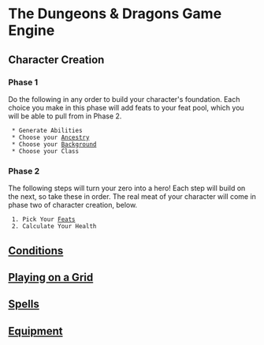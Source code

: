 = The Dungeons & Dragons Game Engine =
== Character Creation ==
=== Phase 1 ===
Do the following in any order to build your character's foundation.  Each choice you make in this phase will add feats to your feat pool, which you will be able to pull from in Phase 2.
  * Generate Abilities
  * Choose your [[ancestries/index|Ancestry]]
  * Choose your [[backgrounds/index|Background]]
  * Choose your Class

=== Phase 2 ===
The following steps will turn your zero into a hero!  Each step will build on the next, so take these in order. The real meat of your character will come in phase two of character creation, below.
  1. Pick Your [[feats/index|Feats]] 
  2. Calculate Your Health

== [[conditions|Conditions]] ==
== [[playing-on-a-grid|Playing on a Grid]] ==
== [[spells/index|Spells]] ==
== [[equipment/index|Equipment]] ==

